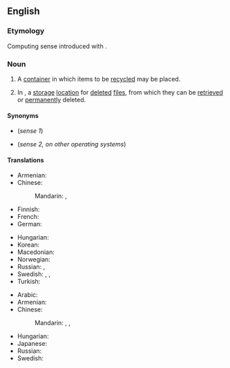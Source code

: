 ==English==

===Etymology===
Computing sense introduced with {{w|Windows 95}}.

===Noun===
{{en-noun}}

# A [[container]] in which items to be [[recycled]] may be placed.
# {{lb|en|computing}} In {{w|Microsoft Windows}}, a [[storage]] [[location]] for [[delete]]d [[file]]s, from which they can be [[retrieved]] or [[permanently]] deleted.

====Synonyms====
* {{l|en|recycling bin}} (''sense 1'')
* {{l|en|trash}} (''sense 2, on other operating systems'')

====Translations====
{{trans-top|container}}
* Armenian: {{t+|hy|աղբաման|sc=Armn}}
* Chinese:
*: Mandarin: {{t|cmn|資源回收筒|sc=Hani}}, {{t|cmn|资源回收筒|tr=zīyuán huíshōu tǒng|sc=Hani}}
* Finnish: {{t|fi|kierrätysastia}}
* French: {{t+|fr|corbeille|f}}
* German: {{t+|de|Papierkorb|m}}
{{trans-mid}}
* Hungarian: {{t+|hu|lomtár}}
* Korean: {{t+|ko|휴지통|sc=Kore}}
* Macedonian: {{t|mk|ка́нта за рецикли́рање|f|sc=Cyrl}}
* Norwegian: {{t|no|papirkurv}}
* Russian: {{t|ru|му́сорная корзи́на|f}}, {{t+|ru|корзи́на|f}} {{qualifier|для му́сор}}
* Swedish: {{t+|sv|papperskorg|c}}, {{t+|sv|soptunna|c}}, {{t|sv|återvinningscontainer|c}}
* Turkish: {{t|tr|geri dönüşüm kutusu}}
{{trans-bottom}}

{{trans-top|(computing) in Microsoft Windows, a storage location for deleted files}}
* Arabic: {{t|ar|سلَة المحذوفات|f}}
* Armenian: {{t+|hy|աղբաման|sc=Armn}}
* Chinese:
*: Mandarin: {{t|cmn|資源回收筒|sc=Hani}}, {{t|cmn|资源回收筒|tr=zīyuán huíshōu tǒng|sc=Hani}}, {{t|cmn|回收站|tr=huíshōuzhàn}}
{{trans-mid}}
* Hungarian: {{t+|hu|lomtár}}
* Japanese: {{t|ja|ごみ箱|tr=ごみばこ, gomibako|sc=Jpan}}
* Russian: {{t|ru|му́сорная корзи́на|f}}
* Swedish: {{t+|sv|papperskorg|c}}
{{trans-bottom}}